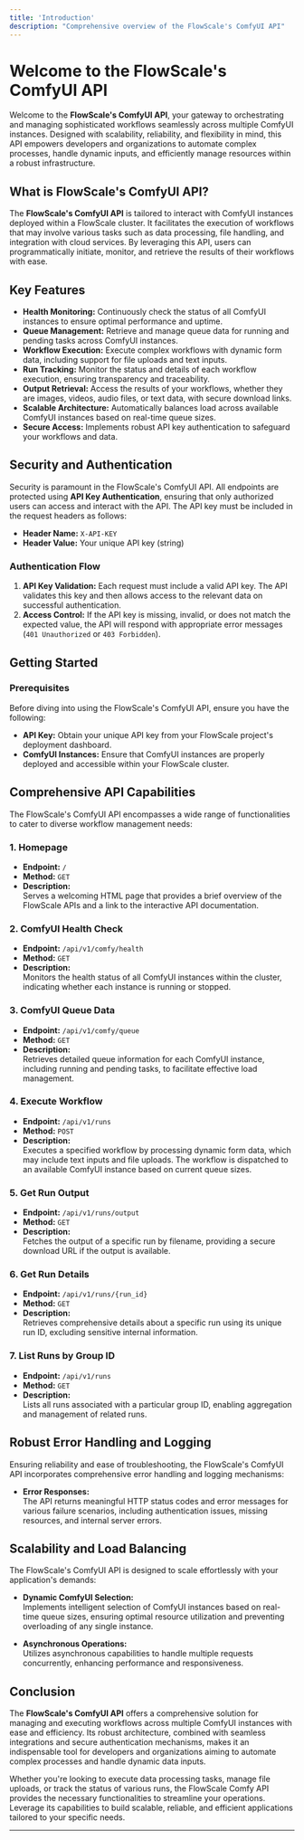 ```yaml
---
title: 'Introduction'
description: "Comprehensive overview of the FlowScale's ComfyUI API"
---
```


# Welcome to the FlowScale's ComfyUI API

Welcome to the **FlowScale's ComfyUI API**, your gateway to orchestrating and managing sophisticated workflows seamlessly across multiple ComfyUI instances. Designed with scalability, reliability, and flexibility in mind, this API empowers developers and organizations to automate complex processes, handle dynamic inputs, and efficiently manage resources within a robust infrastructure.

## What is FlowScale's ComfyUI API?

The **FlowScale's ComfyUI API** is tailored to interact with ComfyUI instances deployed within a FlowScale cluster. It facilitates the execution of workflows that may involve various tasks such as data processing, file handling, and integration with cloud services. By leveraging this API, users can programmatically initiate, monitor, and retrieve the results of their workflows with ease.

## Key Features

- **Health Monitoring:** Continuously check the status of all ComfyUI instances to ensure optimal performance and uptime.
- **Queue Management:** Retrieve and manage queue data for running and pending tasks across ComfyUI instances.
- **Workflow Execution:** Execute complex workflows with dynamic form data, including support for file uploads and text inputs.
- **Run Tracking:** Monitor the status and details of each workflow execution, ensuring transparency and traceability.
- **Output Retrieval:** Access the results of your workflows, whether they are images, videos, audio files, or text data, with secure download links.
- **Scalable Architecture:** Automatically balances load across available ComfyUI instances based on real-time queue sizes.
- **Secure Access:** Implements robust API key authentication to safeguard your workflows and data.

## Security and Authentication

Security is paramount in the FlowScale's ComfyUI API. All endpoints are protected using **API Key Authentication**, ensuring that only authorized users can access and interact with the API. The API key must be included in the request headers as follows:

- **Header Name:** `X-API-KEY`
- **Header Value:** Your unique API key (string)

### Authentication Flow

1. **API Key Validation:** Each request must include a valid API key. The API validates this key and then allows access to the relevant data on successful authentication.
2. **Access Control:** If the API key is missing, invalid, or does not match the expected value, the API will respond with appropriate error messages (`401 Unauthorized` or `403 Forbidden`).

## Getting Started

### Prerequisites

Before diving into using the FlowScale's ComfyUI API, ensure you have the following:

- **API Key:** Obtain your unique API key from your FlowScale project's deployment dashboard.
- **ComfyUI Instances:** Ensure that ComfyUI instances are properly deployed and accessible within your FlowScale cluster.

## Comprehensive API Capabilities

The FlowScale's ComfyUI API encompasses a wide range of functionalities to cater to diverse workflow management needs:

### 1. **Homepage**

- **Endpoint:** `/`
- **Method:** `GET`
- **Description:**  
  Serves a welcoming HTML page that provides a brief overview of the FlowScale APIs and a link to the interactive API documentation.

### 2. **ComfyUI Health Check**

- **Endpoint:** `/api/v1/comfy/health`
- **Method:** `GET`
- **Description:**  
  Monitors the health status of all ComfyUI instances within the cluster, indicating whether each instance is running or stopped.

### 3. **ComfyUI Queue Data**

- **Endpoint:** `/api/v1/comfy/queue`
- **Method:** `GET`
- **Description:**  
  Retrieves detailed queue information for each ComfyUI instance, including running and pending tasks, to facilitate effective load management.

### 4. **Execute Workflow**

- **Endpoint:** `/api/v1/runs`
- **Method:** `POST`
- **Description:**  
  Executes a specified workflow by processing dynamic form data, which may include text inputs and file uploads. The workflow is dispatched to an available ComfyUI instance based on current queue sizes.

### 5. **Get Run Output**

- **Endpoint:** `/api/v1/runs/output`
- **Method:** `GET`
- **Description:**  
  Fetches the output of a specific run by filename, providing a secure download URL if the output is available.

### 6. **Get Run Details**

- **Endpoint:** `/api/v1/runs/{run_id}`
- **Method:** `GET`
- **Description:**  
  Retrieves comprehensive details about a specific run using its unique run ID, excluding sensitive internal information.

### 7. **List Runs by Group ID**

- **Endpoint:** `/api/v1/runs`
- **Method:** `GET`
- **Description:**  
  Lists all runs associated with a particular group ID, enabling aggregation and management of related runs.

## Robust Error Handling and Logging

Ensuring reliability and ease of troubleshooting, the FlowScale's ComfyUI API incorporates comprehensive error handling and logging mechanisms:

- **Error Responses:**  
  The API returns meaningful HTTP status codes and error messages for various failure scenarios, including authentication issues, missing resources, and internal server errors.


## Scalability and Load Balancing

The FlowScale's ComfyUI API is designed to scale effortlessly with your application's demands:

- **Dynamic ComfyUI Selection:**  
  Implements intelligent selection of ComfyUI instances based on real-time queue sizes, ensuring optimal resource utilization and preventing overloading of any single instance.

- **Asynchronous Operations:**  
  Utilizes asynchronous capabilities to handle multiple requests concurrently, enhancing performance and responsiveness.

## Conclusion

The **FlowScale's ComfyUI API** offers a comprehensive solution for managing and executing workflows across multiple ComfyUI instances with ease and efficiency. Its robust architecture, combined with seamless integrations and secure authentication mechanisms, makes it an indispensable tool for developers and organizations aiming to automate complex processes and handle dynamic data inputs.

Whether you're looking to execute data processing tasks, manage file uploads, or track the status of various runs, the FlowScale Comfy API provides the necessary functionalities to streamline your operations. Leverage its capabilities to build scalable, reliable, and efficient applications tailored to your specific needs.

---